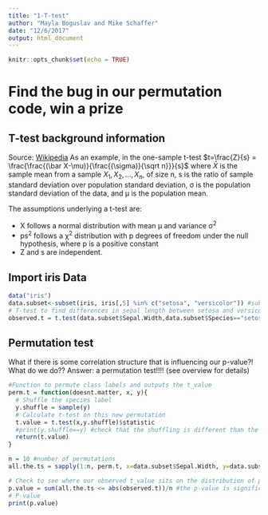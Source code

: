 ```yaml
---
title: "1-T-test"
author: "Mayla Boguslav and Mike Schaffer"
date: "12/6/2017"
output: html_document
---
```


```r
knitr::opts_chunk$set(echo = TRUE)
```

# Find the bug in our permutation code, win a prize

## T-test background information 
Source: [Wikipedia](https://en.wikipedia.org/wiki/Student%27s_t-test)
As an example, in the one-sample t-test $t=\frac{Z}{s} = \frac{\frac{(\bar X-\mu)}{\frac{(\sigma)}{\sqrt n}}}{s}$
where $\bar X$ is the sample mean from a sample $X_1,X_2,…,X_n$, of size n, s is the ratio of sample standard deviation over population standard deviation, σ is the population standard deviation of the data, and μ is the population mean.


The assumptions underlying a t-test are:

* X follows a normal distribution with mean μ and variance σ^2^
* ps^2^ follows a χ^2^ distribution with p degrees of freedom under the null hypothesis, where p is a positive constant
* Z and s are independent.



## Import iris Data

```r
data("iris")
data.subset<-subset(iris, iris[,5] %in% c("setosa", "versicolor")) #subset the data into only 2 species
# T-test to find differences in sepal length between setosa and versicolor species
observed.t = t.test(data.subset$Sepal.Width,data.subset$Species=="setosa")$statistic

```

## Permutation test
What if there is some correlation structure that is influencing our p-value?! What do we do?? 
Answer: a permutation test!!!! (see overview for details)

```r
#Function to permute class labels and outputs the t_value
perm.t = function(doesnt.matter, x, y){
  # Shuffle the species label
  y.shuffle = sample(y)
  # Calculate t-test on this new permutation
  t.value = t.test(x,y.shuffle)$statistic
  #print(y.shuffle==y) #check that the shuffling is different than the original
  return(t.value)
}

n = 10 #number of permutations
all.the.ts = sapply(1:n, perm.t, x=data.subset$Sepal.Width, y=data.subset$Species=='setosa')

# Check to see where our observed t_value sits on the distribution of permuted values
p.value = sum(all.the.ts <= abs(observed.t))/n #the p-value is significant if less than 0.05 generally
# P-value
print(p.value)
```




